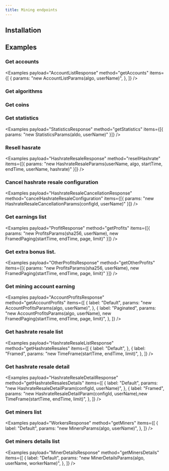 ```yaml
---
title: Mining endpoints
---
```



<RepoBadges artifact="mining" />

## Installation

<InstallationInstructions repo="mining" />

## Examples

### Get accounts

<Examples
    payload="AccountListResponse"
    method="getAccounts"
    items={[
        {
            params: "new AccountListParams(algo, userName)",
        },
    ]}
/>

### Get algorithms

<Examples payload="AlgorithmsResponse" method="getAlgorithms" items={[{}]} />

### Get coins

<Examples payload="CoinsResponse" method="getCoins" items={[{}]} />

### Get statistics

<Examples
    payload="StatisticsResponse"
    method="getStatistics"
    items={[{ params: "new StatisticsParams(aldo, userName)" }]}
/>

### Resell hasrate

<Examples
    payload="HashrateResaleResponse"
    method="resellHashrate"
    items={[{ params: "new HashrateResaleParams(userName, algo, startTime, endTime, userName, hashrate)" }]}
/>

### Cancel hashrate resale configuration

<Examples
    payload="HashrateResaleCancellationResponse"
    method="cancelHashrateResaleConfiguration"
    items={[{ params: "new HashrateResaleCancellationParams(configId, userName)" }]}
/>

### Get earnings list

<Examples
    payload="ProfitResponse"
    method="getProfits"
    items={[{ params: "new ProfitsParams(sha256, userName), new FramedPaging(startTime, endTime, page, limit)" }]}
/>

### Get extra bonus list.

<Examples
    payload="OtherProfitsResponse"
    method="getOtherProfits"
    items={[{ params: "new ProfitsParams(sha256, userName), new FramedPaging(startTime, endTime, page, limit)" }]}
/>

### Get mining account earning

<Examples
    payload="AccountProfitsResponse"
    method="getAccountProfits"
    items={[
        {
            label: "Default",
            params: "new AccountProfitsParams(algo, userName)",
        },
        {
            label: "Paginated",
            params: "new AccountProfitsParams(algo, userName), new FramedPaging(startTime, endTime, page, limit)",
        },
    ]}
/>

### Get hashrate resale list

<Examples
    payload="HashrateResaleListResponse"
    method="getHashrateResales"
    items={[
        {
            label: "Default",
        },
        {
            label: "Framed",
            params: "new TimeFrame(startTime, endTime, limit)",
        },
    ]}
/>

### Get hashrate resale detail

<Examples
    payload="HashrateResaleDetailResponse"
    method="getHashrateResalesDetails"
    items={[
        {
            label: "Default",
            params: "new HashrateResaleDetailParam(configId, userName)",
        },
        {
            label: "Framed",
            params: "new HashrateResaleDetailParam(configId, userName),new TimeFrame(startTime, endTime, limit)",
        },
    ]}
/>

### Get miners list

<Examples
    payload="WorkersResponse"
    method="getMiners"
    items={[
        {
            label: "Default",
            params: "new MinersParams(algo, userName)",
        },
    ]}
/>

### Get miners details list

<Examples
    payload="MinerDetailsResponse"
    method="getMinersDetails"
    items={[
        {
            label: "Default",
            params: "new MinerDetailsParams(algo, userName, workerName)",
        },
    ]}
/>
